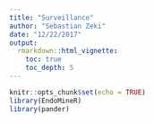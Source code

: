 ```yaml
---
title: "Surveillance"
author: "Sebastian Zeki"
date: "12/22/2017"
output:
  rmarkdown::html_vignette:
    toc: true
    toc_depth: 5
---
```


```r
knitr::opts_chunk$set(echo = TRUE)
library(EndoMineR)
library(pander)
```


